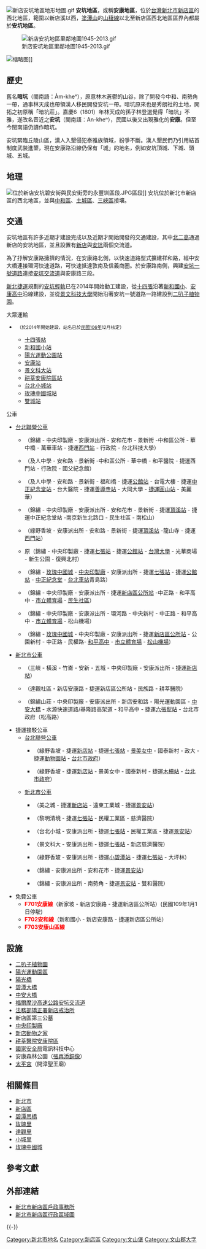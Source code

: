 [[File:新店安坑地區地形地圖.gif|thumb]]
'''安坑地區'''，或稱'''安康地區'''，位於[[台灣|台灣]][[新北市|新北市]][[新店區|新店區]]的西北地區，範圍以新店溪以西，[[塗潭山|塗潭山]]的[[山稜線|山稜線]]以北至新店區西北地區區界內都屬於'''安坑地區'''。

[[File:新店安坑地區里鄰地圖1945-2013.gif|thumb]]

[[File:新店安坑一號道路.JPG|缩略图]]]]
==歷史==
舊名'''暗坑'''（閩南語：Àm-kheⁿ），原意林木蒼鬱的山谷，除了開發今中和、南勢角一帶，通事林天成也帶領漢人移民開發安坑一帶。暗坑原來也是秀朗社的土地，開拓之初原稱「暗坑莊」。嘉慶6（1801）年林天成的孫子林登選覺得「暗坑」不雅，遂改名音近之'''安坑'''（閩南語：An-kheⁿ），民國以後又出現雅化的'''安康'''。但至今閩南語仍讀作暗坑。

安坑緊臨丘陵山區，漢人入墾侵犯泰雅族領域，紛爭不斷。漢人墾民們乃引用結首制度武裝進墾，現在安康路沿線仍保有「城」的地名，例如安坑頂城、下城、頭城、五城。

==地理==
[[File:位於新店安坑碧安街與民安街旁的永豐圳區段.JPG|thumb]]區段]]
安坑位於新北市新店區的西北地區，並與[[中和區|中和區]]、[[土城區|土城區]]、[[三峽區|三峽區]]接壤。

==交通==
安坑地區有許多近期才建設完成以及近期才開始開發的交通建設，其中[[北二高|北二高]]通過新店的安坑地區，並且設置有[[新店交流道|新店]]與[[安坑交流道|安坑]]兩個交流道。

為了抒解安康路擁擠的情況，在安康路北側，以快速道路型式擴建祥和路，經中安大橋連接環河快速道路，可快速抵達敦南及信義商圈。於安康路南側，興建[[新店安坑一號道路|安坑一號道路]]連接[[安坑交流道|安坑交流道]]與安康路三段。

[[新北捷運|新北捷運]]規劃的[[安坑輕軌|安坑輕軌]]已在2014年開始動工建設，從[[十四張站|十四張]]沿著[[新北市新店區新和國民小學|新和國小]]、[[新北市立安康高級中學|安康高中]]沿線建設，並從[[景文科技大學|景文科技大學]]開始沿著安坑一號道路一路建設到[[二叭子植物園|二叭子植物園]]。
;大眾運輸
*{{安坑輕軌}} <small>（於2014年開始建設，站名已於[[2017年|民國106年]]12月核定）</small>
**[[十四張站|十四張站]]
**[[新和國小站|新和國小站]]
**[[陽光運動公園站|陽光運動公園站]]
**[[安康站|安康站]]
**[[景文科大站|景文科大站]]
**[[耕莘安康院區站|耕莘安康院區站]]
**[[台北小城站|台北小城站]]
**[[玫瑰中國城站|玫瑰中國城站]]
**[[雙城站|雙城站]]
;公車
{{hideH|公車路線列表}}
*[[台北聯營公車|台北聯營公車]]
** {{台北聯營|202區間車}}（錦繡 - 中央印製廠 - 安康派出所 - 安和花市 - 景新街 -中和區公所 - 華中橋 - 萬華車站 - 捷運[[西門站_(臺北捷運)|西門站]] - 行政院 - 台北科技大學）
** {{台北聯營|202}}（及人中學 - 安和路 - 景新街 -中和區公所 - 華中橋 - 和平醫院 - 捷運西門站 - 行政院 - 國父紀念館）
** {{台北聯營|208}}（及人中學 - 安和路 - 景新街 - 福和橋 - 捷運[[公館站|公館站]] - 台電大樓 - 捷運[[中正紀念堂站|中正紀念堂站]] - 台大醫院 - 捷運[[善導寺站|善導寺站]] - 大同大學 - [[圓山站|捷運圓山站]] - 美麗華）
** {{台北聯營|248}}（錦繡 - 中央印製廠 - 安康派出所 - 安和花市 - 景新街 - 捷運[[頂溪站|頂溪站]] - 捷運中正紀念堂站 -南京新生北路口 - 民生社區 - 南松山）
** {{台北聯營|624}}（綠野香坡 - 安康派出所 - 安和路 - 景新街 - 捷運[[頂溪站|頂溪站]] -龍山寺 - 捷運[[西門站_(臺北捷運)|西門站]]）
** {{台北聯營|643}}原'''{{green|綠642}}'''（錦繡 - 中央印製廠 - 捷運[[七張站|七張站]] - 捷運[[公館站|公館站]] - [[台灣大學|台灣大學]] - 光華商場 - 新生公園 - 復興北村）
** {{台北聯營|648}}（錦繡 - [[玫瑰中國城|玫瑰中國城]] - [[中央印製廠|中央印製廠]] - 安康派出所 - 捷運[[七張站|七張站]] - 捷運[[公館站|公館站]] - [[中正紀念堂站|中正紀念堂]] - [[台北車站|台北車站]]青島路）
** {{台北聯營|905}}（錦繡 - 中央印製廠 - 安康派出所 - 捷運[[新店區公所站|新店區公所站]] -中正路 - 和平高中 - [[台北市立體育場|市立體育場]] - [[民生社區|民生社區]]）
** {{台北聯營|906}}（錦繡 - 中央印製廠 - 安康派出所 - 環河路 - 中央新村 - 中正路 - 和平高中 -  [[台北市立體育場|市立體育場]]  - 松山機場）
** {{台北聯營|909}}（錦繡 - [[玫瑰中國城|玫瑰中國城]] - 中央印製廠 - 安康派出所 - 捷運[[新店區公所站|新店區公所站]] - 公園新村 - 中正路 - 民權路- [[和平高中|和平高中]] - [[台北市立體育場|市立體育場]]  - [[臺北松山機場|松山機場]]）
*[[新北市轄公車|新北市公車]]
** {{新北市轄|779}}（三峽 - 橫溪 - 竹崙 - 安新 - 五城 - 中央印製廠 - 安康派出所 - 捷運[[新店站_(新北市)|新店站]]）
** {{新北市轄|839}}（達觀社區 - 新店安康路 - 捷運新店區公所站 - 民族路 - 耕莘醫院）
** {{新北市轄|935}}（錦繡山莊 - 中央印製廠 - 安康派出所 - 新店安和路 - 陽光運動園區 - [[中安大橋|中安大橋]] - 水源快速道路/基隆路高架道 - 和平高中 -  捷運[[六張犁站|六張犁站]]  - 台北市政府（松高路）

*捷運接駁公車
**[[台北聯營公車|台北聯營公車]]
*** {{台北聯營|綠1||green}}（綠野香坡 - 捷運[[新店站_(新北市)|新店站]] - 捷運[[七張站|七張站]] - [[景美女中|景美女中]] - 國泰新村 - 政大 - 捷運[[動物園站_(臺北市)|動物園站]] - [[台北市政府|台北市政府]]）
*** {{台北聯營|棕7||brown}}（綠野香坡 - 捷運[[新店站_(新北市)|新店站]] - 景美女中 - 國泰新村 - 捷運[[木柵站|木柵站]] - [[市政府站_(臺北市)|台北市政府]]）
**[[新北市轄公車|新北市公車]]
*** {{新北市轄|綠6||green}}（美之城 - 捷運[[新店站_(新北市)|新店站]] - 遠東工業城 - 捷運[[景安站|景安站]]）
*** {{新北市轄|綠7||green}}（黎明清境 - 捷運[[七張站|七張站]] - 民權工業區 - 慈濟醫院）
*** {{新北市轄|綠8||green}}（台北小城 - 安康派出所 - 捷運[[七張站|七張站]] - 民權工業區 - 捷運[[景安站|景安站]]）
*** {{新北市轄|綠10||green}}（景文科大 - 安康派出所 - 捷運[[七張站|七張站]] - 新店慈濟醫院）
*** {{新北市轄|綠15||green}}（綠野香玻 - 安康派出所 - 捷運[[小碧潭站|小碧潭站]] - 捷運[[七張站|七張站]] - 大坪林）
*** {{新北市轄|橘1||orange}}（錦繡 - 安康派出所 - 安和花市 - 捷運[[景安站|景安站]]）
*** {{新北市轄|橘9||orange}}（錦繡 - 安康派出所 - 南勢角 - 捷運[[景安站|景安站]] - 雙和醫院）

* 免費公車
** '''<font color="red">F701安康線</font>'''（新家坡 - 新店安康路 - 捷運新店區公所站）(民國109年1月1日停駛)
** '''<font color="red">F702安和線</font>'''（新和國小 - 新店安康路 - 捷運新店區公所站）
** '''<font color="red">F703安康山區線</font>'''
{{hideF}}

==設施==
*[[二叭子植物園|二叭子植物園]]
*[[陽光運動園區|陽光運動園區]]
*[[陽光橋|陽光橋]]
*[[碧潭大橋|碧潭大橋]]
*[[中安大橋|中安大橋]]
*[[福爾摩沙高速公路|福爾摩沙高速公路]][[安坑交流道|安坑交流道]]
*[[中華民國法務部|法務部]][[矯正署|矯正署]][[新店戒治所|新店戒治所]]
*新店區第三公墓
*[[中央印製廠|中央印製廠]]
*[[新店動物之家|新店動物之家]]
*[[耕莘醫院|耕莘醫院安康院區]]
*[[中華民國國家安全局|國家安全局]]電訊科技中心
*安康森林公園（[[張再添銅像|張再添銅像]]）
*[[太平宮|太平宮]]（開漳聖王廟）

==相關條目==
*[[新北市|新北市]]
*[[新店區|新店區]]
*[[碧潭吊橋|碧潭吊橋]]
*[[玫瑰里|玫瑰里]]
*[[達觀里_(新北市)|達觀里]]
*[[小城里|小城里]]
*[[玫瑰中國城|玫瑰中國城]]

== 參考文獻 ==
{{cite web |url=http://tpgis.nccu.edu.tw/nccu/ |language=zh-tw |title=政治地緣資訊系統 |4=選舉研究中心 |access-date=2013-09-15 |archive-url=https://web.archive.org/web/20141023044636/http://tpgis.nccu.edu.tw/nccu/ |archive-date=2014-10-23 |dead-url=yes }}

==外部連結==
*[https://web.archive.org/web/20131009050002/http://www.xindian.ris.ntpc.gov.tw/_file/1171/SG/24953/38955.html 新北市新店區戶政事務所]
*[https://web.archive.org/web/20120930082530/http://www.xindian.ntpc.gov.tw/_file/1247/SG/39832/D.html 新北市新店區行政區域圖]

{{-}}
{{文山郡}}

[[Category:新北市地名|Category:新北市地名]]
[[Category:新店區|Category:新店區]]
[[Category:文山堡|Category:文山堡]]
[[Category:文山郡大字|Category:文山郡大字]]